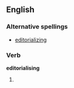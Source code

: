 ==English==

===Alternative spellings===
* [[editorializing]] {{qualifier|North American}}

===Verb===
'''editorialising'''

# {{chiefly|British}} {{present participle of|editorialise}}